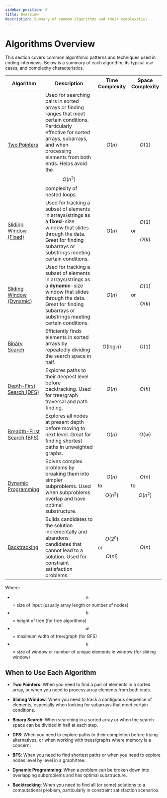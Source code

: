 ```yaml
---
sidebar_position: 0
title: Overview
description: Summary of common algorithms and their complexities
---
```



# Algorithms Overview

This section covers common algorithmic patterns and techniques used in coding interviews. Below is a summary of each algorithm, its typical use cases, and complexity characteristics.

| Algorithm | Description | Time Complexity | Space Complexity |
|-----------|-------------|-----------------|------------------|
| [Two Pointers](./two-pointers) | Used for searching pairs in sorted arrays or finding ranges that meet certain conditions. Particularly effective for sorted arrays, subarrays, and when processing elements from both ends. Helps avoid the $$O(n^2)$$ complexity of nested loops. | $$O(n)$$ | $$O(1)$$ |
| [Sliding Window (Fixed)](./sliding-window) | Used for tracking a subset of elements in arrays/strings as a **fixed**-size window that slides through the data. Great for finding subarrays or substrings meeting certain conditions. | $$O(n)$$ | $$O(1)$$ or $$O(k)$$ |
| [Sliding Window (Dynamic)](./sliding-window-dynamic) | Used for tracking a subset of elements in arrays/strings as a **dynamic**-size window that slides through the data. Great for finding subarrays or substrings meeting certain conditions. | $$O(n)$$ | $$O(1)$$ or $$O(k)$$ |
| [Binary Search](./binary-search) | Efficiently finds elements in sorted arrays by repeatedly dividing the search space in half. | $$O(\log n)$$ | $$O(1)$$ |
| [Depth-First Search (DFS)](./dfs) | Explores paths to their deepest level before backtracking. Used for tree/graph traversal and path finding. | $$O(n)$$ | $$O(h)$$ |
| [Breadth-First Search (BFS)](./bfs) | Explores all nodes at present depth before moving to next level. Great for finding shortest paths in unweighted graphs. | $$O(n)$$ | $$O(w)$$ |
| [Dynamic Programming](./dynamic-programming) | Solves complex problems by breaking them into simpler subproblems. Used when subproblems overlap and have optimal substructure. | $$O(n)$$ to $$O(n^2)$$ | $$O(n)$$ to $$O(n^2)$$ |
| [Backtracking](./backtracking) | Builds candidates to the solution incrementally and abandons candidates that cannot lead to a solution. Used for constraint satisfaction problems. | $$O(2^n)$$ or $$O(n!)$$ | $$O(n)$$ |

Where:
- $$n$$ = size of input (usually array length or number of nodes)
- $$h$$ = height of tree (for tree algorithms)
- $$w$$ = maximum width of tree/graph (for BFS)
- $$k$$ = size of window or number of unique elements in window (for sliding window)

## When to Use Each Algorithm

- **Two Pointers**: When you need to find a pair of elements in a sorted array, or when you need to process array elements from both ends.
  
- **Sliding Window**: When you need to track a contiguous sequence of elements, especially when looking for subarrays that meet certain conditions.
  
- **Binary Search**: When searching in a sorted array or when the search space can be divided in half at each step.
  
- **DFS**: When you need to explore paths to their completion before trying alternatives, or when working with trees/graphs where memory is a concern.
  
- **BFS**: When you need to find shortest paths or when you need to explore nodes level by level in a graph/tree.
  
- **Dynamic Programming**: When a problem can be broken down into overlapping subproblems and has optimal substructure.
  
- **Backtracking**: When you need to find all (or some) solutions to a computational problem, particularly in constraint satisfaction scenarios. 